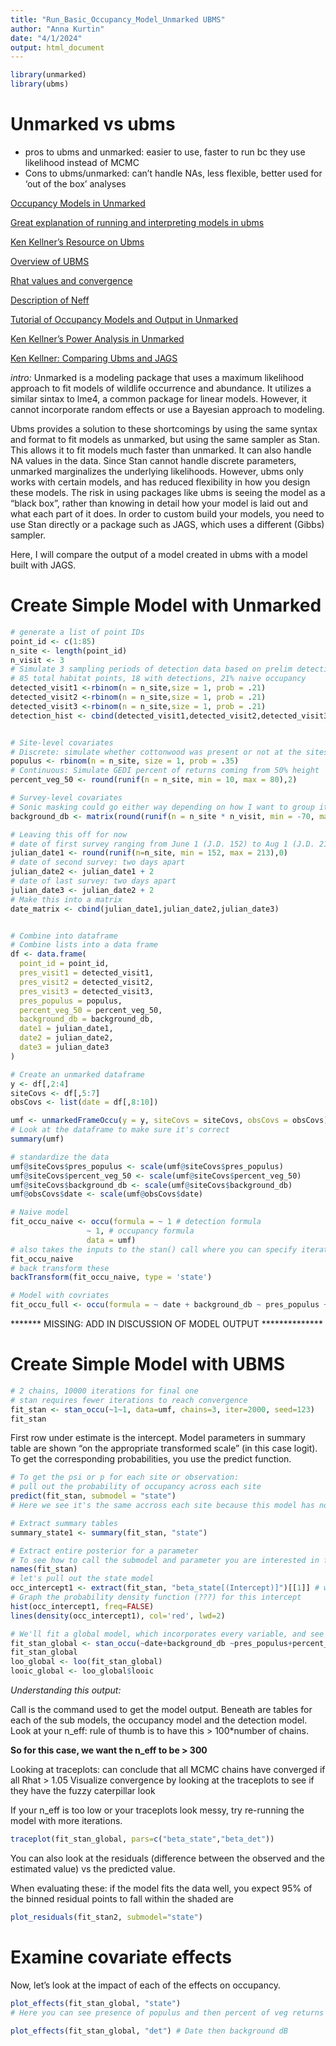 ```yaml
---
title: "Run_Basic_Occupancy_Model_Unmarked UBMS"
author: "Anna Kurtin"
date: "4/1/2024"
output: html_document
---
```

```r
library(unmarked)
library(ubms)
```
# Unmarked vs ubms
- pros to ubms and unmarked: easier to use, faster to run bc they use likelihood instead of MCMC
- Cons to ubms/unmarked: can't handle NAs, less flexible, better used for 'out of the box' analyses

[Occupancy Models in Unmarked](https://doi90.github.io/lodestar/fitting-occupancy-models-with-unmarked.html)

[Great explanation of running and interpreting models in ubms](https://cran.r-project.org/web/packages/ubms/vignettes/ubms.html)

[Ken Kellner's Resource on Ubms](https://github.com/kenkellner/ubms)

[Overview of UBMS](https://cran.r-project.org/web/packages/ubms/vignettes/ubms.html#compare-candidate-models)

[Rhat values and convergence](https://mc-stan.org/docs/2_18/reference-manual/notation-for-samples-chains-and-draws.html) 

[Description of Neff](https://andrewcharlesjones.github.io/journal/21-effective-sample-size.html)

[Tutorial of Occupancy Models and Output in Unmarked](https://doi90.github.io/lodestar/fitting-occupancy-models-with-unmarked.html#model-evaluation)

[Ken Kellner's Power Analysis in Unmarked](https://cran.r-project.org/web/packages/unmarked/vignettes/powerAnalysis.html)

[Ken Kellner: Comparing Ubms and JAGS](https://github.com/kenkellner/ubms/blob/master/vignettes/JAGS-comparison.Rmd)

*intro:*
Unmarked is a modeling package that uses a maximum likelihood approach to fit models of wildlife occurrence and abundance. It utilizes a similar sintax to lme4, a common package for linear models. However, it cannot incorporate random effects or use a Bayesian approach to modeling. 

Ubms provides a solution to these shortcomings by using the same syntax and format to fit models as unmarked, but using the same sampler as Stan. This allows it to fit models much faster than unmarked. It can also handle NA values in the data. Since Stan cannot handle discrete parameters, unmarked marginalizes the underlying likelihoods. However, ubms only works with certain models, and has reduced flexibility in how you design these models. The risk in using packages like ubms is seeing the model as a "black box", rather than knowing in detail how your model is laid out and what each part of it does. In order to custom build your models, you need to use Stan directly or a package such as JAGS, which uses a different (Gibbs) sampler. 

Here, I will compare the output of a model created in ubms with a model built with JAGS. 

# Create Simple Model with Unmarked 

```r
# generate a list of point IDs
point_id <- c(1:85)
n_site <- length(point_id)
n_visit <- 3
# Simulate 3 sampling periods of detection data based on prelim detections from habitat points
# 85 total habitat points, 18 with detections, 21% naive occupancy 
detected_visit1 <-rbinom(n = n_site,size = 1, prob = .21)
detected_visit2 <-rbinom(n = n_site,size = 1, prob = .21)
detected_visit3 <-rbinom(n = n_site,size = 1, prob = .21)
detection_hist <- cbind(detected_visit1,detected_visit2,detected_visit3)


# Site-level covariates
# Discrete: simulate whether cottonwood was present or not at the sites (estimate a 30% probability that cottonwood present)
populus <- rbinom(n = n_site, size = 1, prob = .35)
# Continuous: Simulate GEDI percent of returns coming from 50% height
percent_veg_50 <- round(runif(n = n_site, min = 10, max = 80),2)

# Survey-level covariates
# Sonic masking could go either way depending on how I want to group it but we're just doing survey level for now
background_db <- matrix(round(runif(n = n_site * n_visit, min = -70, max = -17),2), nrow = n_site)

# Leaving this off for now
# date of first survey ranging from June 1 (J.D. 152) to Aug 1 (J.D. 213)
julian_date1 <- round(runif(n=n_site, min = 152, max = 213),0)
# date of second survey: two days apart
julian_date2 <- julian_date1 + 2
# date of last survey: two days apart
julian_date3 <- julian_date2 + 2
# Make this into a matrix
date_matrix <- cbind(julian_date1,julian_date2,julian_date3)


# Combine into dataframe
# Combine lists into a data frame
df <- data.frame(
  point_id = point_id,
  pres_visit1 = detected_visit1,
  pres_visit2 = detected_visit2,
  pres_visit3 = detected_visit3,
  pres_populus = populus,
  percent_veg_50 = percent_veg_50,
  background_db = background_db,
  date1 = julian_date1,
  date2 = julian_date2,
  date3 = julian_date3
)

# Create an unmarked dataframe
y <- df[,2:4]
siteCovs <- df[,5:7]
obsCovs <- list(date = df[,8:10])

umf <- unmarkedFrameOccu(y = y, siteCovs = siteCovs, obsCovs = obsCovs)
# Look at the dataframe to make sure it's correct
summary(umf)

# standardize the data
umf@siteCovs$pres_populus <- scale(umf@siteCovs$pres_populus)
umf@siteCovs$percent_veg_50 <- scale(umf@siteCovs$percent_veg_50)
umf@siteCovs$background_db <- scale(umf@siteCovs$background_db)
umf@obsCovs$date <- scale(umf@obsCovs$date)
```


```r
# Naive model
fit_occu_naive <- occu(formula = ~ 1 # detection formula
                 ~ 1, # occupancy formula
                 data = umf)
# also takes the inputs to the stan() call where you can specify iterations, burnin, initial values, etc. Not sure how to do priors. 
fit_occu_naive
# back transform these
backTransform(fit_occu_naive, type = 'state')
```

```r
# Model with covriates
fit_occu_full <- occu(formula = ~ date + background_db ~ pres_populus + percent_veg_50, data = umf)
```

******* MISSING: ADD IN DISCUSSION OF MODEL OUTPUT **************

# Create Simple Model with UBMS

```r
# 2 chains, 10000 iterations for final one
# stan requires fewer iterations to reach convergence 
fit_stan <- stan_occu(~1~1, data=umf, chains=3, iter=2000, seed=123)
fit_stan
```

First row under estimate is the intercept. Model parameters in summary table are shown "on the appropriate transformed scale" (in this case logit). To get the corresponding probabilities, you use the predict function.

```r
# To get the psi or p for each site or observation:
# pull out the probability of occupancy across each site 
predict(fit_stan, submodel = "state")
# Here we see it's the same accross each site because this model has no covariates on it

# Extract summary tables
summary_state1 <- summary(fit_stan, "state")

# Extract entire posterior for a parameter
# To see how to call the submodel and parameter you are interested in first
names(fit_stan)
# let's pull out the state model
occ_intercept1 <- extract(fit_stan, "beta_state[(Intercept)]")[[1]] # what does the [[1]] do?
# Graph the probability density function (???) for this intercept
hist(occ_intercept1, freq=FALSE)
lines(density(occ_intercept1), col='red', lwd=2)
```

```r
# We'll fit a global model, which incorporates every variable, and see how it performs. 
fit_stan_global <- stan_occu(~date+background_db ~pres_populus+percent_veg_50, data = umf, chains = 3, iter = 2000, seed = 123)
fit_stan_global
loo_global <- loo(fit_stan_global)
looic_global <- loo_global$looic
```

*Understanding this output:*

Call is the command used to get the model output. Beneath are tables for each of the sub models, the occupancy model and the detection model. 
Look at your n_eff: rule of thumb is to have this > 100*number of chains.

**So for this case, we want the n_eff to be > 300**

Looking at traceplots: can conclude that all MCMC chains have converged if all Rhat > 1.05
Visualize convergence by looking at the traceplots to see if they have the fuzzy caterpillar look

If your n_eff is too low or your traceplots look messy, try re-running the model with more iterations.

```r
traceplot(fit_stan_global, pars=c("beta_state","beta_det"))
```

You can also look at the residuals (difference between the observed and the estimated value) vs the predicted value.

When evaluating these: if the model fits the data well, you expect 95% of the binned residual points to fall within the shaded are

```r
plot_residuals(fit_stan2, submodel="state")
```

# Examine covariate effects

Now, let's look at the impact of each of the effects on occupancy. 

```r
plot_effects(fit_stan_global, "state")
# Here you can see presence of populus and then percent of veg returns above 50

plot_effects(fit_stan_global, "det") # Date then background dB
```